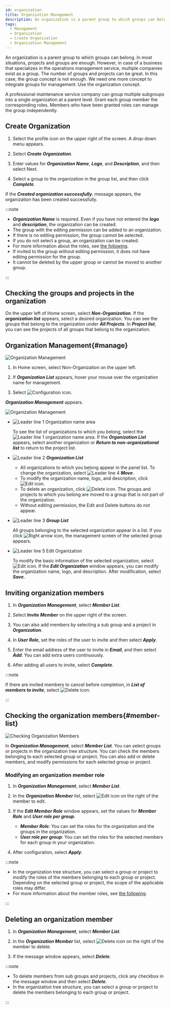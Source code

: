 ```yaml
---
id: organization
title: Organization Management
description: An organization is a parent group to which groups can belong.
tags:
  - Management
  - Organization
  - Create Organization
  - Organization Management
---
```


An organization is a parent group to which groups can belong. In most situations, projects and groups are enough. However, in case of a business that specializes in the operations management service, multiple companies exist as a group. The number of groups and projects can be great. In this case, the group concept is not enough. We need one more concept to integrate groups for management. Use the organization concept.

A professional maintenance service company can group multiple subgroups into a single organization at a parent level. Grant each group member the corresponding roles. Members who have been granted roles can manage the group independently.

## Create Organization

1.  Select the profile icon on the upper right of the screen. A drop-down menu appears.

2.  Select **_Create Organization_**.

3.  Enter values for **_Organization Name_**, **_Logo_**, and **_Description_**, and then select Next.

4.  Select a group to the organization in the group list, and then click **_Complete_**.

If the **_Created organization successfully._** message appears, the organization has been created successfully.

:::note

-   **_Organization Name_** is required. Even if you have not entered the **_logo_** and **_description_**, the organization can be created.
-   The group with the editing permission can be added to an organization.
-   If there is no editing permission, the group cannot be selected.
-   If you do not select a group, an organization can be created.
-   For more information about the roles, see [the following](../project/project-structure#project-auth).
-   If invited to the group without editing permission, it does not have editing permission for the group.
-   It cannot be deleted by the upper group or cannot be moved to another group.

:::

## Checking the groups and projects in the organization

On the upper left of Home screen, select **_Non-Organization_**. If the **_organization list_** appears, select a desired organization. You can see the groups that belong to the organization under **_All Projects_**. In **_Project list_**, you can see the projects of all groups that belong to the organization.

## Organization Management{#manage}

![Organization Management](/img/project-organize-manage.png)

1.  In Home screen, select Non-Organization on the upper left.

2.  If **_Organization List_** appears, hover your mouse over the organization name for management. 

3.  Select ![Configuration icon](/img/ico-setting.svg).

**_Organization Management_** appears.

![Organization Management](/img/project-organize-manage-group.png)

-   ![Leader line 1](/img/number-01.png) Organization name area

    To see the list of organizations to which you belong, select the ![Leader line 1](/img/number-01.png) organization name area. If the **_Organization List_** appears, select another organization or **_Return to non-organizational list_** to return to the project list.

-   ![Leader line 2](/img/number-02.png) **_Organization List_**

    -   All organizations to which you belong appear in the panel list. To change the organization, select ![Leader line 4](/img/number-04.png) **_Move_**.
    -   To modify the organization name, logo, and description, click ![Edit icon](/img/ico-edit.svg).
    -   To delete an organization, click ![Delete icon](/img/ico-trash.svg). The groups and projects to which you belong are moved to a group that is not part of the organization.
    -   Without editing permission, the Edit and Delete buttons do not appear.

-   ![Leader line 3](/img/number-03.png) **_Group List_**

    All groups belonging to the selected organization appear in a list. If you click ![Right arrow icon](/img/right-arrow.svg), the management screen of the selected group appears.

-   ![Leader line 5](/img/number-05.png) Edit Organization

    To modify the basic information of the selected organization, select ![Edit icon](/img/ico-edit.svg). If the **_Edit Organization_** window appears, you can modify the organization name, logo, and description. After modification, select **_Save_**.

## Inviting organization members

1.  In **_Organization Management_**, select **_Member List_**.

2.  Select **_Invite Member_** on the upper right of the screen.

3.  You can also add members by selecting a sub group and a project in **_Organization_**.

4.  In **_User Role_**, set the roles of the user to invite and then select **_Apply_**.

5.  Enter the email address of the user to invite in **_Email_**, and then select **_Add_**. You can add extra users continuously.

6.  After adding all users to invite, select **_Complete_**.

:::note

If there are invited members to cancel before completion, in **_List of members to invite_**, select ![Delete icon](/img/ico-trash-red.svg).

:::

## Checking the organization members{#member-list}

![Checking Organization Members](/img/organization-member.png)

In **_Organization Management_**, select **_Member List_**. You can select groups or projects in the organization tree structure. You can check the members belonging to each selected group or project. You can also add or delete members, and modify permissions for each selected group or project.

### Modifying an organization member role

1.  In **_Organization Management_**, select **_Member List_**.

2.  In the **_Organization Member_** list, select ![Edit icon](/img/ico-edit.svg) on the right of the member to edit. 

3.  If the **_Edit Member Role_** window appears, set the values for **_Member Role_** and **_User role per group_**.

    -   **_Member Role_**: You can set the roles for the organization and the groups in the organization.
    -   **_User role per group_**: You can set the roles for the selected members for each group in your organization.

4.  After configuration, select **_Apply_**.

:::note

-   In the organization tree structure, you can select a group or project to modify the roles of the members belonging to each group or project. Depending on the selected group or project, the scope of the applicable roles may differ.
-   For more information about the member roles, see [the following](../project/project-structure#project-auth).

:::

## Deleting an organization member

1.  In **_Organization Management_**, select **_Member List_**.

2.  In the **_Organization Member_** list, select ![Delete icon](/img/ico-trash-red.svg) on the right of the member to delete. 

3.  If the message window appears, select **_Delete_**.

:::note

-   To delete members from sub groups and projects, click any checkbox in the message window and then select **_Delete_**.
-   In the organization tree structure, you can select a group or project to delete the members belonging to each group or project.

:::
